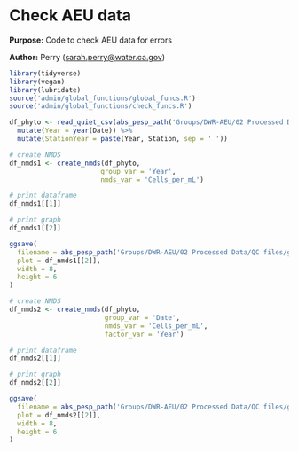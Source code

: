 # Check AEU data

**Purpose:** Code to check AEU data for errors

**Author:** Perry ([sarah.perry\@water.ca.gov](mailto:sarah.perry@water.ca.gov){.email})

```r
library(tidyverse)
library(vegan)
library(lubridate)
source('admin/global_functions/global_funcs.R')
source('admin/global_functions/check_funcs.R')
```

```r
df_phyto <- read_quiet_csv(abs_pesp_path('Groups/DWR-AEU/02 Processed Data/AEU_draft.csv')) %>%
  mutate(Year = year(Date)) %>%
  mutate(StationYear = paste(Year, Station, sep = ' '))

# create NMDS
df_nmds1 <- create_nmds(df_phyto,
                       group_var = 'Year',
                       nmds_var = 'Cells_per_mL')

# print dataframe
df_nmds1[[1]]

# print graph
df_nmds1[[2]]

ggsave(
  filename = abs_pesp_path('Groups/DWR-AEU/02 Processed Data/QC files/graphs/AEU_NMDS_CellspermL_Year.jpg'),
  plot = df_nmds1[[2]],
  width = 8,
  height = 6
)
```

```r
# create NMDS
df_nmds2 <- create_nmds(df_phyto,
                        group_var = 'Date',
                        nmds_var = 'Cells_per_mL',
                        factor_var = 'Year')

# print dataframe
df_nmds2[[1]]

# print graph
df_nmds2[[2]]

ggsave(
  filename = abs_pesp_path('Groups/DWR-AEU/02 Processed Data/QC files/graphs/AEU_NMDS_CellspermL_Date.jpg'),
  plot = df_nmds2[[2]],
  width = 8,
  height = 6
)
```
